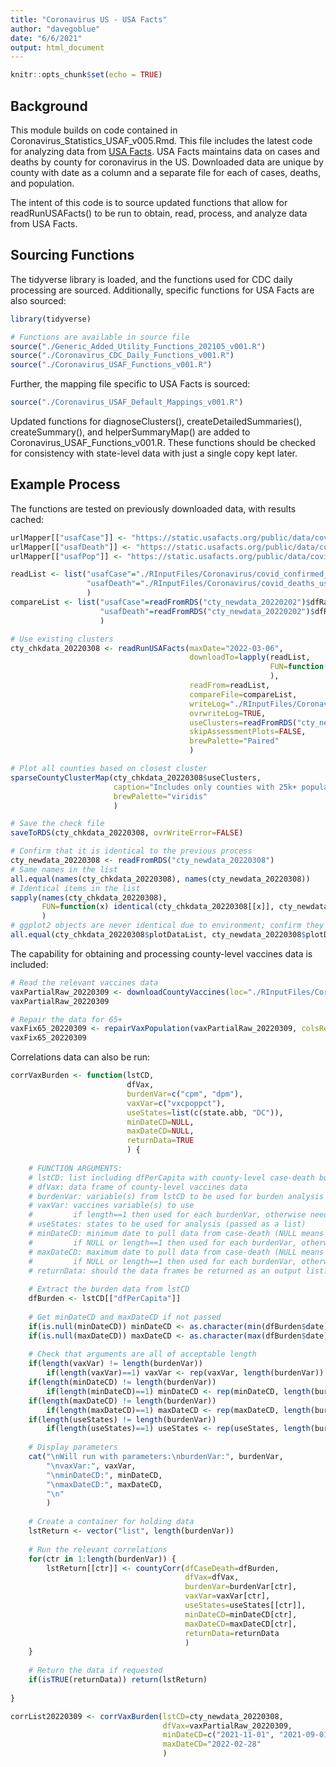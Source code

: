 ```yaml
---
title: "Coronavirus US - USA Facts"
author: "davegoblue"
date: "6/6/2021"
output: html_document
---
```


```r
knitr::opts_chunk$set(echo = TRUE)
```

## Background
This module builds on code contained in Coronavirus_Statistics_USAF_v005.Rmd.  This file includes the latest code for analyzing data from [USA Facts](https://usafacts.org/visualizations/coronavirus-covid-19-spread-map/).  USA Facts maintains data on cases and deaths by county for coronavirus in the US.  Downloaded data are unique by county with date as a column and a separate file for each of cases, deaths, and population.

The intent of this code is to source updated functions that allow for readRunUSAFacts() to be run to obtain, read, process, and analyze data from USA Facts.

## Sourcing Functions  
The tidyverse library is loaded, and the functions used for CDC daily processing are sourced.  Additionally, specific functions for USA Facts are also sourced:  
```r

library(tidyverse)

# Functions are available in source file
source("./Generic_Added_Utility_Functions_202105_v001.R")
source("./Coronavirus_CDC_Daily_Functions_v001.R")
source("./Coronavirus_USAF_Functions_v001.R")

```
  
Further, the mapping file specific to USA Facts is sourced:  
```r

source("./Coronavirus_USAF_Default_Mappings_v001.R")

```
  
Updated functions for diagnoseClusters(), createDetailedSummaries(), createSummary(), and helperSummaryMap() are added to Coronavirus_USAF_Functions_v001.R. These functions should be checked for consistency with state-level data with just a single copy kept later.

## Example Process  
The functions are tested on previously downloaded data, with results cached:  
```r

urlMapper[["usafCase"]] <- "https://static.usafacts.org/public/data/covid-19/covid_confirmed_usafacts.csv"
urlMapper[["usafDeath"]] <- "https://static.usafacts.org/public/data/covid-19/covid_deaths_usafacts.csv"
urlMapper[["usafPop"]] <- "https://static.usafacts.org/public/data/covid-19/covid_county_population_usafacts.csv"

readList <- list("usafCase"="./RInputFiles/Coronavirus/covid_confirmed_usafacts_downloaded_20220308.csv", 
                 "usafDeath"="./RInputFiles/Coronavirus/covid_deaths_usafacts_downloaded_20220308.csv"
                 )
compareList <- list("usafCase"=readFromRDS("cty_newdata_20220202")$dfRaw$usafCase, 
                    "usafDeath"=readFromRDS("cty_newdata_20220202")$dfRaw$usafDeath
                    )

# Use existing clusters
cty_chkdata_20220308 <- readRunUSAFacts(maxDate="2022-03-06", 
                                        downloadTo=lapply(readList, 
                                                          FUN=function(x) if(file.exists(x)) NA else x
                                                          ),
                                        readFrom=readList, 
                                        compareFile=compareList, 
                                        writeLog="./RInputFiles/Coronavirus/USAF_NewData_20220308_chk_v005.log", 
                                        ovrwriteLog=TRUE,
                                        useClusters=readFromRDS("cty_newdata_20210813")$useClusters,
                                        skipAssessmentPlots=FALSE,
                                        brewPalette="Paired"
                                        )

# Plot all counties based on closest cluster
sparseCountyClusterMap(cty_chkdata_20220308$useClusters, 
                       caption="Includes only counties with 25k+ population",
                       brewPalette="viridis"
                       )

# Save the check file
saveToRDS(cty_chkdata_20220308, ovrWriteError=FALSE)

# Confirm that it is identical to the previous process
cty_newdata_20220308 <- readFromRDS("cty_newdata_20220308")
# Same names in the list
all.equal(names(cty_chkdata_20220308), names(cty_newdata_20220308))
# Identical items in the list
sapply(names(cty_chkdata_20220308), 
       FUN=function(x) identical(cty_chkdata_20220308[[x]], cty_newdata_20220308[[x]])
       )
# ggplot2 objects are never identical due to environment; confirm they are all.equal
all.equal(cty_chkdata_20220308$plotDataList, cty_newdata_20220308$plotDataList)

```

The capability for obtaining and processing county-level vaccines data is included:  
```r

# Read the relevant vaccines data
vaxPartialRaw_20220309 <- downloadCountyVaccines(loc="./RInputFiles/Coronavirus/county_vaccine_20220309.csv")
vaxPartialRaw_20220309

# Repair the data for 65+
vaxFix65_20220309 <- repairVaxPopulation(vaxPartialRaw_20220309, colsRepair=c("popgte65"))
vaxFix65_20220309

```
  
Correlations data can also be run:  
```r

corrVaxBurden <- function(lstCD, 
                          dfVax,
                          burdenVar=c("cpm", "dpm"),
                          vaxVar=c("vxcpoppct"),
                          useStates=list(c(state.abb, "DC")),
                          minDateCD=NULL, 
                          maxDateCD=NULL, 
                          returnData=TRUE
                          ) {
    
    # FUNCTION ARGUMENTS:
    # lstCD: list including dfPerCapita with county-level case-death burden data
    # dfVax: data frame of county-level vaccines data
    # burdenVar: variable(s) from lstCD to be used for burden analysis
    # vaxVar: vaccines variable(s) to use
    #         if length==1 then used for each burdenVar, otherwise needs to be same length as burdenVar
    # useStates: states to be used for analysis (passed as a list)
    # minDateCD: minimum date to pull data from case-death (NULL means use minimum date in data)
    #         if NULL or length==1 then used for each burdenVar, otherwise needs to be same length as burdenVar
    # maxDateCD: maximum date to pull data from case-death (NULL means use maximum date in data)
    #         if NULL or length==1 then used for each burdenVar, otherwise needs to be same length as burdenVar
    # returnData: should the data frames be returned as an output list?
    
    # Extract the burden data from lstCD
    dfBurden <- lstCD[["dfPerCapita"]]
    
    # Get minDateCD and maxDateCD if not passed
    if(is.null(minDateCD)) minDateCD <- as.character(min(dfBurden$date))
    if(is.null(maxDateCD)) maxDateCD <- as.character(max(dfBurden$date))
    
    # Check that arguments are all of acceptable length
    if(length(vaxVar) != length(burdenVar))
        if(length(vaxVar)==1) vaxVar <- rep(vaxVar, length(burdenVar)) else stop("\nInvalid vaxVar\n")
    if(length(minDateCD) != length(burdenVar))
        if(length(minDateCD)==1) minDateCD <- rep(minDateCD, length(burdenVar)) else stop("\nInvalid minDateCD\n")
    if(length(maxDateCD) != length(burdenVar))
        if(length(maxDateCD)==1) maxDateCD <- rep(maxDateCD, length(burdenVar)) else stop("\nInvalid maxDateCD\n")
    if(length(useStates) != length(burdenVar))
        if(length(useStates)==1) useStates <- rep(useStates, length(burdenVar)) else stop("\nInvalid useStates\n")
    
    # Display parameters
    cat("\nWill run with parameters:\nburdenVar:", burdenVar, 
        "\nvaxVar:", vaxVar, 
        "\nminDateCD:", minDateCD, 
        "\nmaxDateCD:", maxDateCD,
        "\n"
        )
    
    # Create a container for holding data
    lstReturn <- vector("list", length(burdenVar))
    
    # Run the relevant correlations
    for(ctr in 1:length(burdenVar)) {
        lstReturn[[ctr]] <- countyCorr(dfCaseDeath=dfBurden, 
                                       dfVax=dfVax, 
                                       burdenVar=burdenVar[ctr],
                                       vaxVar=vaxVar[ctr],
                                       useStates=useStates[[ctr]],
                                       minDateCD=minDateCD[ctr], 
                                       maxDateCD=maxDateCD[ctr], 
                                       returnData=returnData
                                       )
    }
    
    # Return the data if requested
    if(isTRUE(returnData)) return(lstReturn)
    
}

corrList20220309 <- corrVaxBurden(lstCD=cty_newdata_20220308,
                                  dfVax=vaxPartialRaw_20220309, 
                                  minDateCD=c("2021-11-01", "2021-09-01"),
                                  maxDateCD="2022-02-28"
                                  )

```

